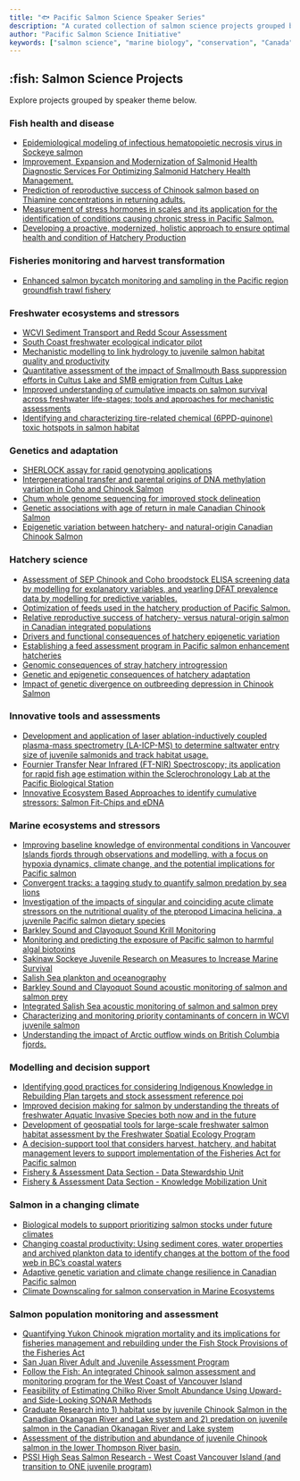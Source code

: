 ```yaml
---
title: "🐟 Pacific Salmon Science Speaker Series"
description: "A curated collection of salmon science projects grouped by speaker themes, supporting conservation and research in British Columbia."
author: "Pacific Salmon Science Initiative"
keywords: ["salmon science", "marine biology", "conservation", "Canada", "PSSI"]
---
```


## :fish: Salmon Science Projects

Explore projects grouped by speaker theme below.

### Fish health and disease

- [Epidemiological modeling of infectious hematopoietic necrosis virus in Sockeye salmon](pages/2401.qmd)
- [Improvement, Expansion and Modernization of Salmonid Health Diagnostic Services For Optimizing Salmonid Hatchery Health Management.](pages/2408.qmd)
- [Prediction of reproductive success of Chinook salmon based on Thiamine concentrations in returning adults.](pages/2418.qmd)
- [Measurement of stress hormones in scales and its application for the identification of conditions causing chronic stress in Pacific Salmon.](pages/2421.qmd)
- [Developing a proactive, modernized, holistic approach to ensure optimal health and condition of Hatchery Production](pages/2448.qmd)

### Fisheries monitoring and harvest transformation

- [Enhanced salmon bycatch monitoring and sampling in the Pacific region groundfish trawl fishery](pages/2394.qmd)

### Freshwater ecosystems and stressors

- [WCVI Sediment Transport and Redd Scour Assessment](pages/2398.qmd)
- [South Coast freshwater ecological indicator pilot](pages/2414.qmd)
- [Mechanistic modelling to link hydrology to juvenile salmon habitat quality and productivity](pages/2424.qmd)
- [Quantitative assessment of the impact of Smallmouth Bass suppression efforts in Cultus Lake and SMB emigration from Cultus Lake](pages/2443.qmd)
- [Improved understanding of cumulative impacts on salmon survival across freshwater life-stages; tools and approaches for mechanistic assessments](pages/2493.qmd)
- [Identifying and characterizing tire-related chemical (6PPD-quinone) toxic hotspots in salmon habitat](pages/2504.qmd)

### Genetics and adaptation

- [SHERLOCK assay for rapid genotyping applications](pages/2434.qmd)
- [Intergenerational transfer and parental origins of DNA methylation variation in Coho and Chinook Salmon](pages/2435.qmd)
- [Chum whole genome sequencing for improved stock delineation](pages/2436.qmd)
- [Genetic associations with age of return in male Canadian Chinook Salmon](pages/2452.qmd)
- [Epigenetic variation between hatchery- and natural-origin Canadian Chinook Salmon](pages/2453.qmd)

### Hatchery science

- [Assessment of SEP Chinook and Coho broodstock ELISA screening data by modelling for explanatory variables, and yearling DFAT prevalence data by modelling for predictive variables.](pages/2400.qmd)
- [Optimization of feeds used in the hatchery production of Pacific Salmon.](pages/2417.qmd)
- [Relative reproductive success of hatchery- versus natural-origin salmon in Canadian integrated populations](pages/2451.qmd)
- [Drivers and functional consequences of hatchery epigenetic variation](pages/3103.qmd)
- [Establishing a feed assessment program in Pacific salmon enhancement hatcheries](pages/3104.qmd)
- [Genomic consequences of stray hatchery introgression](pages/3119.qmd)
- [Genetic and epigenetic consequences of hatchery adaptation](pages/3120.qmd)
- [Impact of genetic divergence on outbreeding depression in Chinook Salmon](pages/3121.qmd)

### Innovative tools and assessments

- [Development and application of laser ablation-inductively coupled plasma-mass spectrometry (LA-ICP-MS) to determine saltwater entry size of juvenile salmonids and track habitat usage.](pages/2422.qmd)
- [Fournier Transfer Near Infrared (FT-NIR) Spectroscopy; its application for rapid fish age estimation within the Sclerochronology Lab at the Pacific Biological Station](pages/2439.qmd)
- [Innovative Ecosystem Based Approaches to identify cumulative stressors: Salmon Fit-Chips and eDNA](pages/2447.qmd)

### Marine ecosystems and stressors

- [Improving baseline knowledge of environmental conditions in Vancouver Islands fjords through observations and modelling, with a focus on hypoxia dynamics, climate change, and the potential implications for Pacific salmon](pages/2404.qmd)
- [Convergent tracks: a tagging study to quantify salmon predation by sea lions](pages/2409.qmd)
- [Investigation of the impacts of singular and coinciding acute climate stressors on the nutritional quality of the pteropod Limacina helicina, a juvenile Pacific salmon dietary species](pages/2412.qmd)
- [Barkley Sound and Clayoquot Sound Krill Monitoring](pages/2413.qmd)
- [Monitoring and predicting the exposure of Pacific salmon to harmful algal biotoxins](pages/2416.qmd)
- [Sakinaw Sockeye Juvenile Research on Measures to Increase Marine Survival](pages/2426.qmd)
- [Salish Sea plankton and oceanography](pages/2427.qmd)
- [Barkley Sound and Clayoquot Sound acoustic monitoring of salmon and salmon prey](pages/2432.qmd)
- [Integrated Salish Sea acoustic monitoring of salmon and salmon prey](pages/2433.qmd)
- [Characterizing and monitoring priority contaminants of concern in WCVI juvenile salmon](pages/2513.qmd)
- [Understanding the impact of Arctic outflow winds on British Columbia fjords.](pages/2534.qmd)

### Modelling and decision support

- [Identifying good practices for considering Indigenous Knowledge in Rebuilding Plan targets and stock assessment reference poi](pages/2397.qmd)
- [Improved decision making for salmon by understanding the threats of freshwater Aquatic Invasive Species both now and in the future](pages/2410.qmd)
- [Development of geospatial tools for large-scale freshwater salmon habitat assessment by the Freshwater Spatial Ecology Program](pages/2425.qmd)
- [A decision-support tool that considers harvest, hatchery, and habitat management levers to support implementation of the Fisheries Act for Pacific salmon](pages/2449.qmd)
- [Fishery & Assessment Data Section - Data Stewardship Unit](pages/2546.qmd)
- [Fishery & Assessment Data Section - Knowledge Mobilization Unit](pages/2547.qmd)

### Salmon in a changing climate

- [Biological models to support prioritizing salmon stocks under future climates](pages/2405.qmd)
- [Changing coastal productivity: Using sediment cores, water properties and archived plankton data to identify changes at the bottom of the food web in BC’s coastal waters](pages/2406.qmd)
- [Adaptive genetic variation and climate change resilience in Canadian Pacific salmon](pages/2437.qmd)
- [Climate Downscaling for salmon conservation in Marine Ecosystems](pages/2539.qmd)

### Salmon population monitoring and assessment

- [Quantifying Yukon Chinook migration mortality and its implications for fisheries management and rebuilding under the Fish Stock Provisions of the Fisheries Act](pages/2402.qmd)
- [San Juan River Adult and Juvenile Assessment Program](pages/2403.qmd)
- [Follow the Fish: An integrated Chinook salmon assessment and monitoring program for the West Coast of Vancouver Island](pages/2407.qmd)
- [Feasibility of Estimating Chilko River Smolt Abundance Using Upward- and Side-Looking SONAR Methods](pages/2430.qmd)
- [Graduate Research into 1) habitat use by juvenile Chinook Salmon in the Canadian Okanagan River and Lake system and 2) predation on juvenile salmon in the Canadian Okanagan River and Lake system](pages/2442.qmd)
- [Assessment of the distribution and abundance of juvenile Chinook salmon in the lower Thompson River basin.](pages/2444.qmd)
- [PSSI High Seas Salmon Research - West Coast Vancouver Island (and transition to ONE juvenile program)](pages/2560.qmd)

